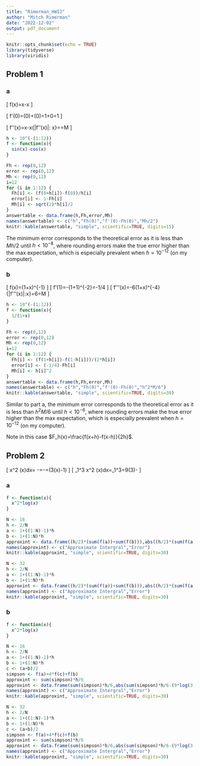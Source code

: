 ```yaml
---
title: "Rimerman_HW12"
author: "Mitch Rimerman"
date: "2022-12-02"
output: pdf_document
---
```


```r
knitr::opts_chunk$set(echo = TRUE)
library(tidyverse)
library(viridis)
```

## Problem 1
### a

\[
f(x)=\sin x-\cos x
\]

\[
f'(0)=\cos(0)+\sin(0)=1+0=1
\]

\[
f''(x)=\cos x-\sin x\quad\Rightarrow\quad \max\{|f''(x)|: x\in\mathbb{R}\}=\sqrt{2}=M
\]

```r
h <- 10^(-(1:12))
f <- function(x){
  sin(x)-cos(x)
}

Fh <- rep(0,12)
error <- rep(0,12)
Mh <- rep(0,12)
i=12
for (i in 1:12) {
  Fh[i] <- (f(0+h[i])-f(0))/h[i]
  error[i] <- 1-Fh[i]
  Mh[i] <- sqrt(2)*h[i]/2
}
answertable <- data.frame(h,Fh,error,Mh)
names(answertable) <- c("h","Fh(0)","f'(0)-Fh(0)","Mh/2")
knitr::kable(answertable, "simple", scientific=TRUE, digits=15)
```

The minimum error corresponds to the theoretical error as it is less than $Mh/2$ until $h<10^{-8}$, where rounding errors make the true error higher than the max expectation, which is especially prevalent when $h=10^{-12}$ (on my computer).

### b

\[
f(x)=(1+x)^{-1}
\]
\[
f'(1)=-(1+1)^{-2}=-1/4
\]
\[
f'''(x)=-6(1+x)^{-4}\quad\Rightarrow\quad \max\{|f'''(x)|:x\in[0,2]\}=6=M
\]

```r
h <- 10^(-(1:12))
f <- function(x){
  1/(1+x)
}

Fh <- rep(0,12)
error <- rep(0,12)
Mh <- rep(0,12)
i=12
for (i in 1:12) {
  Fh[i] <- (f(1+h[i])-f(1-h[i]))/(2*h[i])
  error[i] <- (-1/4)-Fh[i]
  Mh[i] <- h[i]^2
}
answertable <- data.frame(h,Fh,error,Mh)
names(answertable) <- c("h","Fh(0)","f'(0)-Fh(0)","h^2*M/6")
knitr::kable(answertable, "simple", scientific=TRUE, digits=30)
```

Similar to part a, the minimum error corresponds to the theoretical error as it is less than $h^2M/6$ until $h<10^{-6}$, where rounding errors make the true error higher than the max expectation, which is especially prevalent when $h=10^{-12}$ (on my computer).

Note in this case $F_h(x)=\frac{f(x+h)-f(x-h)}{2h}$.

\newpage
## Problem 2
\[
\int x^2 \ln(x)dx= \frac{x^3\ln(x)}{3}-\int\frac{x^2}{3}=\frac{x^3\ln(x)}{3}-\frac{x^3}{9}=\frac{x^3}{9}(3\ln(x)-1)
\]
\[
\int_1^3 x^2 \ln(x)dx=\left[\frac{x^3}{9}(3\ln(x)-1)\right]_1^3=9\ln(3)-\frac{26}{9}\approx6.9986217
\]

### a

```r
f <- function(x){
  x^2*log(x)
}

N <- 16
h <- 2/N
a <- 1+((1:N)-1)*h
b <- 1+(1:N)*h
approxint <- data.frame((h/2)*(sum(f(a))+sum(f(b))),abs((h/2)*(sum(f(a))+sum(f(b)))-(9*log(3)-26/9)))
names(approxint) <- c("Approximate Intergral","Error")
knitr::kable(approxint, "simple", scientific=TRUE, digits=30)

N <- 32
h <- 2/N
a <- 1+((1:N)-1)*h
b <- 1+(1:N)*h
approxint <- data.frame((h/2)*(sum(f(a))+sum(f(b))),abs((h/2)*(sum(f(a))+sum(f(b)))-(9*log(3)-26/9)))
names(approxint) <- c("Approximate Intergral","Error")
knitr::kable(approxint, "simple", scientific=TRUE, digits=30)

```

### b

```r
f <- function(x){
  x^2*log(x)
}

N <- 16
h <- 2/N
a <- 1+((1:N)-1)*h
b <- 1+(1:N)*h
c <- (a+b)/2
simpson <- f(a)+4*f(c)+f(b)
approxint <- sum(simpson)*h/6
approxint <- data.frame(sum(simpson)*h/6,abs(sum(simpson)*h/6-(9*log(3)-26/9)))
names(approxint) <- c("Approximate Intergral","Error")
knitr::kable(approxint, "simple", scientific=TRUE, digits=30)

N <- 32
h <- 2/N
a <- 1+((1:N)-1)*h
b <- 1+(1:N)*h
c <- (a+b)/2
simpson <- f(a)+4*f(c)+f(b)
approxint <- sum(simpson)*h/6
approxint <- data.frame(sum(simpson)*h/6,abs(sum(simpson)*h/6-(9*log(3)-26/9)))
names(approxint) <- c("Approximate Intergral","Error")
knitr::kable(approxint, "simple", scientific=TRUE, digits=30)
```

